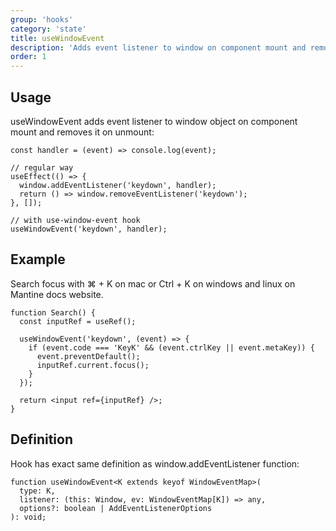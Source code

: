 ```yaml
---
group: 'hooks'
category: 'state'
title: useWindowEvent
description: 'Adds event listener to window on component mount and removes it on unmount'
order: 1
---
```


## Usage

useWindowEvent adds event listener to window object on component mount and removes it on unmount:

```tsx
const handler = (event) => console.log(event);

// regular way
useEffect(() => {
  window.addEventListener('keydown', handler);
  return () => window.removeEventListener('keydown');
}, []);

// with use-window-event hook
useWindowEvent('keydown', handler);
```

## Example

Search focus with ⌘ + K on mac or Ctrl + K on windows and linux on Mantine docs website.

```tsx
function Search() {
  const inputRef = useRef();

  useWindowEvent('keydown', (event) => {
    if (event.code === 'KeyK' && (event.ctrlKey || event.metaKey)) {
      event.preventDefault();
      inputRef.current.focus();
    }
  });

  return <input ref={inputRef} />;
}
```

## Definition

Hook has exact same definition as window.addEventListener function:

```tsx
function useWindowEvent<K extends keyof WindowEventMap>(
  type: K,
  listener: (this: Window, ev: WindowEventMap[K]) => any,
  options?: boolean | AddEventListenerOptions
): void;
```


